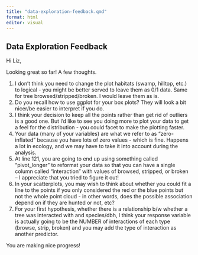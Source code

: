 ```yaml
---
title: "data-exploration-feedback.qmd"
format: html
editor: visual
---
```


## Data Exploration Feedback

Hi Liz,

Looking great so far! A few thoughts.

1.  I don't think you need to change the plot habitats (swamp, hilltop, etc.) to logical - you might be better served to leave them as 0/1 data. Same for tree browsed/stripped/broken. I would leave them as is.
2.  Do you recall how to use ggplot for your box plots? They will look a bit nicer/be easier to interpret if you do.
3.  I think your decision to keep all the points rather than get rid of outliers is a good one. But I'd like to see you doing more to plot your data to get a feel for the distribution - you could facet to make the plotting faster.
4.  Your data (many of your variables) are what we refer to as "zero-inflated" because you have lots of zero values - which is fine. Happens a lot in ecology, and we may have to take it into account during the analysis.
5.  At line 121, you are going to end up using something called "pivot_longer" to reformat your data so that you can have a single column called "interaction" with values of browsed, stripped, or broken – I appreciate that you tried to figure it out!
6.  In your scatterplots, you may wish to think about whether you could fit a line to the points if you only considered the red or the blue points but not the whole point cloud - in other words, does the possible association depend on if they are hunted or not, etc?
7.  For your first hypothesis, whether there is a relationship b/w whether a tree was interacted with and species/dbh, I think your response variable is actually going to be the NUMBER of interactions of each type (browse, strip, broken) and you may add the type of interaction as another predictor.

You are making nice progress!
